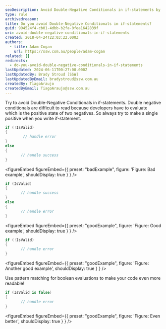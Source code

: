 ```yaml
---
seoDescription: Avoid Double-Negative Conditionals in if-statements by using single positive conditions and simplify your code.
type: rule
archivedreason:
title: Do you avoid Double-Negative Conditionals in if-statements?
guid: 994524f4-cb01-4dbb-b2fa-0fea1642839f
uri: avoid-double-negative-conditionals-in-if-statements
created: 2018-04-24T22:03:22.000Z
authors:
  - title: Adam Cogan
    url: https://ssw.com.au/people/adam-cogan
related: []
redirects:
  - do-you-avoid-double-negative-conditionals-in-if-statements
lastUpdated: 2024-06-11T00:27:00.000Z
lastUpdatedBy: Brady Stroud [SSW]
lastUpdatedByEmail: bradystroud@ssw.com.au
createdBy: TiagoAraujo
createdByEmail: TiagoAraujo@ssw.com.au
---
```


Try to avoid Double-Negative Conditionals in if-statements. Double negative conditionals are difficult to read because developers have to evaluate which is the positive state of two negatives. So always try to make a single positive when you write if-statement.
```cs
if (!IsValid)
{
        // handle error
}
else
{
       // handle success
}
```

<figureEmbed figureEmbed={{
  preset: "badExample",
  figure: 'Figure: Bad example',
  shouldDisplay: true
} } />


```cs
if (IsValid)
{
       // handle success
}
else
{
       // handle error
}
```

<figureEmbed figureEmbed={{
  preset: "goodExample",
  figure: 'Figure: Good example',
  shouldDisplay: true
} } />


```cs
if (!IsValid)
{
       // handle error
}
```

<figureEmbed figureEmbed={{
  preset: "goodExample",
  figure: 'Figure: Another good example',
  shouldDisplay: true
} } />


Use pattern matching for boolean evaluations to make your code even more readable!

```cs
if (IsValid is false)
{
       // handle error
}
```

<figureEmbed figureEmbed={{
  preset: "goodExample",
  figure: 'Figure: Even better',
  shouldDisplay: true
} } />
